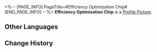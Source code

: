 <%-- [PAGE_INFO]
PageTitle=#Efficiency Optimization Chip#
[END_PAGE_INFO] --%>
{{Item Infobox
|id          = 250208
|image       = Item Efficiency Optimization Chip.png
|type        = Expansion Chip
|invCategory = 
|rarity      = 4
|effect      = After entering combat, reduces the Energy required for Ultimate by 1. Energy can be reduced by up to 2 points max.
|description = A game item in Aetherium Wars. Aether Spirits will gain a special enhanced ability after equipping it.
}}
'''Efficiency Optimization Chip''' is a [[Profile Picture]].

==Other Languages==
{{Other Languages
|en   = Efficiency Optimization Chip
|zhs  = 降耗增效芯片
|zht  = 降耗增效晶片
|ja   = チップ「省エネ」
|ko   = 효율 최적화 칩
|es   = Chip de optimización de eficiencia
|fr   = Puce d'optimisation d'efficacité
|ru   = Чип оптимизации эффективности
|th   = ชิปเพิ่มประสิทธิภาพ
|vi   = Chip Tối Ưu Hiệu Quả
|de   = Chip: Effizienzoptimierung
|id   = Efficiency Optimization Chip
|pt   = Chip de Otimização de Eficiência
}}

==Change History==
{{Change History|1.4}}